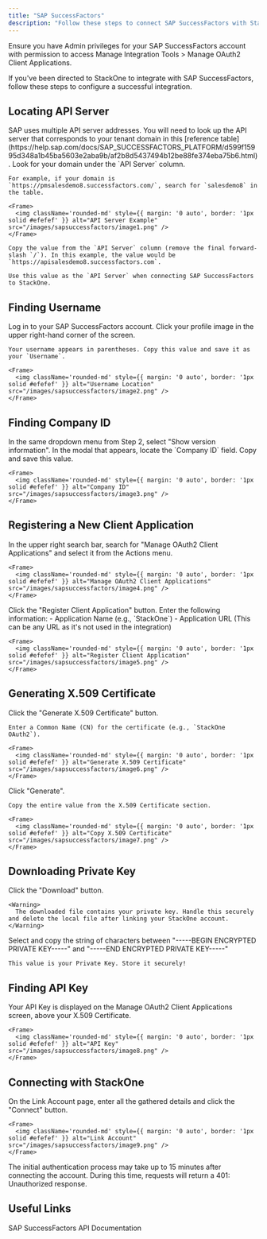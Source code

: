 ```yaml
---
title: "SAP SuccessFactors"
description: "Follow these steps to connect SAP SuccessFactors with StackOne Hub successfully."
---
```



<Warning>
  Ensure you have Admin privileges for your SAP SuccessFactors account with permission to access Manage Integration Tools > Manage OAuth2 Client Applications.
</Warning>

If you've been directed to StackOne to integrate with SAP SuccessFactors, follow these steps to configure a successful integration.

## Locating API Server

<Steps>
  <Step title="Find the API Server">
    SAP uses multiple API server addresses. You will need to look up the API server that corresponds to your tenant domain in this [reference table](https://help.sap.com/docs/SAP_SUCCESSFACTORS_PLATFORM/d599f15995d348a1b45ba5603e2aba9b/af2b8d5437494b12be88fe374eba75b6.html). Look for your domain under the `API Server` column.

    For example, if your domain is `https://pmsalesdemo8.successfactors.com/`, search for `salesdemo8` in the table.

    <Frame>
      <img className='rounded-md' style={{ margin: '0 auto', border: '1px solid #efefef' }} alt="API Server Example" src="/images/sapsuccessfactors/image1.png" />
    </Frame>

    Copy the value from the `API Server` column (remove the final forward-slash `/`). In this example, the value would be `https://apisalesdemo8.successfactors.com`.

    Use this value as the `API Server` when connecting SAP SuccessFactors to StackOne.
  </Step>
</Steps>

## Finding Username

<Steps>
  <Step title="Login to SAP SuccessFactors">
    Log in to your SAP SuccessFactors account.
  </Step>

  <Step title="Locate Your Username">
    Click your profile image in the upper right-hand corner of the screen.

    Your username appears in parentheses. Copy this value and save it as your `Username`.

    <Frame>
      <img className='rounded-md' style={{ margin: '0 auto', border: '1px solid #efefef' }} alt="Username Location" src="/images/sapsuccessfactors/image2.png" />
    </Frame>
  </Step>
</Steps>

## Finding Company ID

<Steps>
  <Step title="Show Version Information">
    In the same dropdown menu from Step 2, select "Show version information".
  </Step>

  <Step title="Locate Company ID">
    In the modal that appears, locate the `Company ID` field. Copy and save this value.

    <Frame>
      <img className='rounded-md' style={{ margin: '0 auto', border: '1px solid #efefef' }} alt="Company ID" src="/images/sapsuccessfactors/image3.png" />
    </Frame>
  </Step>
</Steps>

## Registering a New Client Application

<Steps>
  <Step title="Access OAuth2 Client Applications">
    In the upper right search bar, search for "Manage OAuth2 Client Applications" and select it from the Actions menu.

    <Frame>
      <img className='rounded-md' style={{ margin: '0 auto', border: '1px solid #efefef' }} alt="Manage OAuth2 Client Applications" src="/images/sapsuccessfactors/image4.png" />
    </Frame>
  </Step>

  <Step title="Register Client Application">
    Click the "Register Client Application" button.
  </Step>

  <Step title="Enter Application Details">
    Enter the following information:
    - Application Name (e.g., `StackOne`)
    - Application URL (This can be any URL as it's not used in the integration)

    <Frame>
      <img className='rounded-md' style={{ margin: '0 auto', border: '1px solid #efefef' }} alt="Register Client Application" src="/images/sapsuccessfactors/image5.png" />
    </Frame>
  </Step>
</Steps>

## Generating X.509 Certificate

<Steps>
  <Step title="Generate X.509 Certificate">
    Click the "Generate X.509 Certificate" button.

    Enter a Common Name (CN) for the certificate (e.g., `StackOne OAuth2`).

    <Frame>
      <img className='rounded-md' style={{ margin: '0 auto', border: '1px solid #efefef' }} alt="Generate X.509 Certificate" src="/images/sapsuccessfactors/image6.png" />
    </Frame>
  </Step>

  <Step title="Copy the Certificate">
    Click "Generate".

    Copy the entire value from the X.509 Certificate section.

    <Frame>
      <img className='rounded-md' style={{ margin: '0 auto', border: '1px solid #efefef' }} alt="Copy X.509 Certificate" src="/images/sapsuccessfactors/image7.png" />
    </Frame>
  </Step>
</Steps>

## Downloading Private Key

<Steps>
  <Step title="Download Private Key">
    Click the "Download" button.

    <Warning>
      The downloaded file contains your private key. Handle this securely and delete the local file after linking your StackOne account.
    </Warning>
  </Step>

  <Step title="Copy the Private Key">
    Select and copy the string of characters between "-----BEGIN ENCRYPTED PRIVATE KEY-----" and "-----END ENCRYPTED PRIVATE KEY-----"

    This value is your Private Key. Store it securely!
  </Step>
</Steps>

## Finding API Key

<Steps>
  <Step title="Locate API Key">
    Your API Key is displayed on the Manage OAuth2 Client Applications screen, above your X.509 Certificate.

    <Frame>
      <img className='rounded-md' style={{ margin: '0 auto', border: '1px solid #efefef' }} alt="API Key" src="/images/sapsuccessfactors/image8.png" />
    </Frame>
  </Step>
</Steps>

## Connecting with StackOne

<Steps>
  <Step title="Enter the Details">
    On the Link Account page, enter all the gathered details and click the "Connect" button.

    <Frame>
      <img className='rounded-md' style={{ margin: '0 auto', border: '1px solid #efefef' }} alt="Link Account" src="/images/sapsuccessfactors/image9.png" />
    </Frame>
  </Step>
</Steps>

<Note>
  The initial authentication process may take up to 15 minutes after connecting the account. During this time, requests will return a 401: Unauthorized response.
</Note>

<IntegrationFooter />

## Useful Links
<Card title="API Reference" icon="link" href="https://api.sap.com/products/SAPSuccessFactors/apis/all">
    SAP SuccessFactors API Documentation
</Card>
